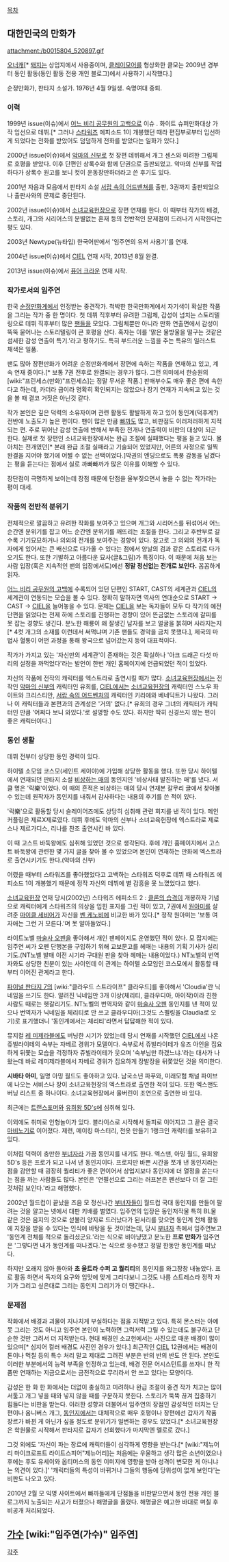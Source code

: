 [[목차]]
== 대한민국의 만화가 ==
attachment:/b0015804_520897.gif

[[오너캐]][* [[돼지]]는 상업지에서 사용중이며, [[클레이모어]]를 형상화한 클모는 2009년 경부터 동인 활동(동인 활동 전용 개인 블로그)에서 사용하기 시작했다.]

순정만화가, 판타지 소설가. 1976년 4월 9일생. 숙명여대 중퇴. 

=== 이력 ===
1999년 issue(이슈)에서 [[어느 비리 공무원의 고백]]으로 이슈 ․ 화이트 슈퍼만화대상 가작 입선으로 데뷔.[* 그러나 [[스타워즈]] 에피소드 1이 개봉했던 때라 편집부로부터 입선하게 되었다는 전화를 받았어도 덤덤하게 전화를 받았다는 일화가 있다.]

2000년 issue(이슈)에서 [[악마의 신부]]로 첫 장편 데뷔해서 개그 센스와 미려한 그림체로 호평을 받았다. 이후 단편인 상록수와 함께 단권으로 출판되었고. 악마의 신부를 작업하다가 상록수 원고를 보니 컷이 운동장만하더라고 쓴 후기도 있다.

2001년 자음과 모음에서 판타지 소설 [[서랍 속의 어드벤쳐]]를 출판, 3권까지 출판되었으나 출판사와의 문제로 중단된다. 
 
2002년 issue(이슈)에서 [[소녀교육헌장]]으로 장편 연재를 한다. 이 때부터 작가의 배경, 스토리, 개그와 시리어스의 분별없는 혼재 등의 전반적인 문제점이 드러나기 시작한다는 평도 있다.

2003년 Newtype(뉴타입) 한국어판에서 '임주연의 유저 사용기'를 연재. 

2004년 issue(이슈)에서 [[CIEL]] 연재 시작, 2013년 8월 완결.

2013년 issue(이슈)에서 [[퓨어 크라운]] 연재 시작.
=== 작가로서의 임주연 ===
한국 [[순정만화]]계에서 인정받는 중견작가. 척박한 한국만화계에서 자기색이 확실한 작품을 그리는 작가 중 한 명이다. 첫 데뷔 직후부터 유려한 그림체, 감성이 넘치는 스토리텔링으로 데뷔 직후부터 많은 [[팬]]들을 모았다. 그림체뿐만 아니라 만화 연출면에서 감성이 뚝뚝 묻어나는 스토리텔링이 큰 호평을 산다. 혹자는 이를 '맑은 물방울을 떨구는 것같은 섬세한 감성 연출이 특기.'라고 평하기도. 특히 부드러운 느낌을 주는 특유의 일러스트 채색은 일품.

팬도 많아 장편만화가 어려운 순정만화계에서 장편에 속하는 작품을 연재하고 있고, 계속 연재 중이다.[* 보통 7권 전후로 완결되는 경우가 많다. 그런 의미에서 한승원의 [wiki:"프린세스(만화)"프린세스]는 정말 무서운 작품.] 판매부수도 매우 좋은 편에 속한다고 하는데, 카더라 급이라 명확히 확인되지는 않았으나 장기 연재가 지속되고 있는 것을 볼 때 결코 거짓은 아닌것 같다.

작가 본인은 깊은 덕력의 소유자이며 관련 활동도 활발하게 하고 있어 동인계(덕후계?) 전반에 노출도가 높은 편이다. 팬이 많은 만큼 [[빠]][[까]]도 많고, 비판점도 이러저러하게 지적되는 편. 주로 뛰어난 감성 연출에 반해서 부족한 전개나 연출력이 비판의 대상이 되곤 한다. 실제로 첫 장편인 소녀교육헌장에서는 완급 조절에 실패했다는 평을 듣고 있다. 몰아치는 전개였던[* 본래 완급 조절 실패라고 기술되어 있었지만, 어른의 사정으로 일찍 완결을 지어야 했기에 어쩔 수 없는 선택이었다.]막권의 엔딩으로도 폭풍 감동을 남겼다는 평을 듣는다는 점에서 실로 까빠빠까가 많은 이유를 이해할 수 있다. 

장단점이 극명하게 보이는데 장점 때문에 단점을 울부짖으면서 놓을 수 없는 작가라는 평이 대세.

=== 작품의 전반적 분위기 ===
전체적으로 깔끔하고 유려한 작화를 보여주고 있으며 개그와 시리어스를 뒤섞어서 어느 순간엔 분위기를 잡고 어느 순간엔 분위기를 깨뜨리는 조절을 한다. 그리고 후반부로 갈수록 기기묘묘하거나 의외의 전개를 보여주는 경향이 있다. 참고로 그 의외의 전개가 독자에게 있어서는 큰 배신으로 다가올 수 있다는 점에서 양날의 검과 같은 스토리로 다가오기도 한다. 또한 기발하고 아름다운 묘사(글&그림)가 특징이다. 이 때문에 처음 보는 사람 입장(혹은 지속적인 팬의 입장에서도)에선 '''정말 정신없는 전개로 보인다.''' 꼼꼼하게 읽자.

[[어느 비리 공무원의 고백]]에 수록되어 있던 단편인 START, CAST의 세계관과 [[CIEL]]의 세계관이 연동되는 모습을 볼 수 있다. 정확히 말하자면 역사의 연대순으로 START → CAST → [[CIEL]]을 늘어놓을 수 있다. 문제는 [[CIEL]]을 보는 독자들이 모두 다 작가의 예전 단편을 읽었다는 전제 하에 스토리를 진행하는 경향이 있어 뜬금없는 스토리에 갈피를 못 잡는 경향도 생긴다. 분노한 해룡이 왜 잘생긴 남자를 보고 얼굴을 붉히며 사라지는지[* 4컷 개그의 소재를 이런데서 써먹냐며 기존 팬들도 경악을 금치 못했다.], 제국의 마법사 혈통이 어떤 과정을 통해 왕국으로 넘어갔는지 등이 대표적이다.

작가가 가지고 있는 '자신만의 세계관'이 존재하는 것은 확실하나 '아크 드래곤 다섯 마리의 설정을 까먹었다'라는 발언이 한번 개인 홈페이지에 언급되었던 적이 있었다.

자신의 작품에 전작의 캐릭터를 엑스트라로 출연시킬 때가 많다. [[소녀교육헌장]]에서는 전작인 [[악마의 신부]]의 캐릭터인 유희를, [[CIEL]]에서는 [[소녀교육헌장]]의 캐릭터인 스노우 화이트와 크리스티안, [[서랍 속의 어드벤처]]의 캐릭터인 키리에와 베네딕트가 나왔다. 그러나 이 캐릭터들과 본편과의 관계성은 '거의' 없다.[* 유희의 경우 그녀의 캐릭터가 캐릭터인 만큼 '어쩌다 보니 와있다.'로 설명할 수도 있다. 하지만 딱히 신경쓰지 않는 편이 좋은 캐릭터이다.]

=== 동인 생활 ===
데뷔 전부터 상당한 동인 경력이 있다. 

하이텔 소모임 코스모(세인트 세이야)에 가입해 상당한 활동을 했다. 또한 당시 하이텔에서 연재되던 판타지 소설 [[비상하는 매]]의 동인지인 '비상사태 발진하는 매'를 냈다. 서클 명은 '락樂'이었다. 이 때의 흔적은 비상하는 매의 당시 연재본 갈무리 글에서 찾아볼 수 있는데 원작자가 동인지를 내줘서 감사하다는 내용의 후기를 쓴 적이 있다.

'락樂'으로 활동할 당시 슬레이어즈에도 상당히 심취해 관련 회지를 낸 적이 있다. 메인 커플링은 제르X제로였다. 데뷔 후에도 악마의 신부나 소녀교육헌장에 엑스트라로 제로스나 제르가디스, 리나를 찬조 출연시킨 바 있다.  

이 때 고스트 바둑왕에도 심취해 있었던 것으로 생각된다. 후에 개인 홈페이지에서 고스트 바둑왕에 관련한 몇 가지 글을 찾아 볼 수 있었으며 본인이 연재하는 만화에 엑스트라로 출연시키기도 한다.(악마의 신부)

어렸을 때부터 스타워즈를 좋아했었다고 고백하는 스타워즈 덕후로 데뷔 때 스타워즈 에피소드 1이 개봉했기 때문에 정작 자신의 데뷔에 별 감흥을 못 느꼈었다고 했다.

[[소녀교육헌장]] 연재 당시(2002년) 스타워즈 에피소드 2 : [[클론의 습격]]이 개봉하자 기념으로 캐릭터에게 스타워즈의 의상을 입힌 표지를 그린 적이 있고, 7권에서 [[원아미]]를 살려준 [[마이클 세비어]]가 자신을 [[벤 케노비]]에 비교한 바가 있다.[* 정작 원아미는 '보통 여자애는 그런 거 모른다.'며 못 알아들었다.]

라이트노벨 [[마술사 오펜]]을 좋아해서 개인 팬페이지도 운영했던 적이 있다. 모 잡지에는 임주연 씨가 오펜 단행본을 구입하기 위해 교보문고를 헤매는 내용의 기획 기사가 실리기도.(NT노벨 발매 이전 시기라 구대원 판을 찾아 헤매는 내용이었다.)
NT노벨의 번역자와도 상당한 친분이 있는 사이인데 이 관계는 하이텔 소모임인 코스모에서 활동할 때부터 이어진 관계라고 한다. 

[[파이널 판타지 7]]의 [wiki:"클라우드 스트라이프" 클라우드]를 좋아해서 'Cloudia'란 닉네임을 쓰기도 한다. 알려진 닉네임만 3개 이상(체리티, 클라우디아, 아이작)이라 친한 사람도 때로는 헷갈리기도. NT노벨의 번역자와 같이 [[마술사 오펜]] 동인지를 낸 적이 있으나 번역자가 닉네임을 체리티로 안 쓰고 클라우디아(그것도 스펠링을 Claudia로 오기)로 표기했더니 '동인계에서는 체리티'라면서 답답해한 적이 있다.

뮤지컬 [[레 미제라블]]에도 버닝한 시기가 있었는데 당시 연재를 시작했던 [[CIEL]]에서 나온 쥬빌라이테의 숙부는 자베르 경위가 모델이다. 숙부로서 쥬빌라이테가 유즈 아인을 집요하게 뒤쫓는 모습을 걱정하자 쥬빌라이테가 웃으며 '숙부님만 하겠느냐.'라는 대사가 나왔는데 바로 레미제라블에서 자베르 경위가 집요하게 장발장을 뒤쫓았던 것을 의미한다.

'''시바타 아미''', 일명 아밍 월드도 좋아하고 있다. 남국소년 파푸와, 미래모험 채널 파이브에 나오는 서비스나 장이 소녀교육헌장의 엑스트라로 출연한 적이 있다. 또한 엑스맨도 버닝 리스트 중 하나이다. 소녀교육헌장에서 울버린이 조연으로 출연한 바 있다.

최근에는 [[트랜스포머]]와 [[유희왕 5D's]]에 심취해 있다. 

이외에도 취미로 인형놀이가 있다. 블라이스로 시작해서 돌피로 이어지고 그 끝은 결국 [[마비노기]]로 이어졌다. 제련, 메이킹 마스터리, 천옷 만들기 1랭크인 캐릭터를 보유하고 있다. 

이처럼 덕력이 충만한 [[부녀자]]라 가끔 동인지를 내기도 한다. 엑스맨, 아밍 월드, 유희왕 5D's 등은 프로가 되고 나서 낸 동인지이다. 프로지만 바쁜 시간을 쪼개 낸 동인지라는 점을 감안할 때 굉장히 퀄리티가 좋은 편이어서 상업지보다 동인지에 더 열정을 쏟는다는 점을 까는 사람들도 많다. 본인은 '연필선으로 그리는 러프본은 펜선보다 더 잘 그린 것처럼 보인다.'라고 해명했다.

2002년 월드컵이 끝났을 즈음 모 정신나간 [[부녀자]]들이 월드컵 국대 동인지를 만들어 팔려는 것을 알고는 넷에서 대판 키배를 벌였다. 임주연의 입장은 동인저작물 특히 BL물 같은 것은 음지의 것으로 섣불리 양지로 드러났다가 된서리를 맞으면 동인계 전체 활동에 지장을 받을 수 있다는 인식에 바탕을 둔 것이었는데, 당시 [[부녀자]] 측에서 임주연보고 '동인계 전체를 적으로 돌리셨군요.'라는 식으로 비아냥댔고 분노한 '''프로 만화가''' 임주연은 '그렇다면 내가 동인계를 떠나겠다.'는 식으로 응수했고 정말 한동안 동인계를 떠났다.

하지만 오래지 않아 돌아와 '''초 울트라 수퍼 고 퀄리티'''의 동인지를 와그장창 내놓았다. 프로 활동 하면서 독자의 요구와 입맛에 맞게 그리다보니 그것도 나름 스트레스라 정작 자기가 그리고 싶은대로 그리는 동인지 그리기가 더 땡긴다나..

=== 문제점 ===
작화에서 배경과 괴물이 지나치게 부실하다는 점을 지적받고 있다. 특히 몬스터는 아예 못 그리는 것도 아니고 임주연 본인이 노력하면 그럭저럭 그릴 수 있는데도 불구하고 단순한 것만 그려서 더 지적받는다. 현대 배경인 소교헌에서는 사진으로 때운 배경이 많이 있으며[* 심지어 컬러 배경도 사진인 경우가 있다.] 최근작인 [[CIEL]] 12권에서는 배경이 톤이나 먹칠 등의 특수 처리 말고 제대로 그려진 부분은 반의 반의 반도 안 된다. 본인도 이러한 부분에서의 능력 부족을 인정하고 있는데, 배경 전문 어시스턴트를 쓰자니 한 작품만 연재하는 지금으로서는 금전적으로 무리라서 안 쓰고 있다는 모양이다.

감성은 한 화 한 화에서는 더없이 충실하고 미려하나 완급 조절이 중견 작가 치고는 많이 서툴고 개그 넣을 때와 넣지 않을 때를 구분하지 못한다. 스토리가 뚝뚝 끊겨 집중하기 힘들다는 비판을 받는다. 이러한 성향과 더불어서 임주연의 장점인 감성적인 터치는 단편이나 옴니버스 개그, [[동인지]]에서는 대체적으로 매우 호평이나 장편에선 갑자기 작품 장르가 바뀐 게 아닌가 싶을 정도로 분위기가 일변하는 경우도 있었다.[* 소녀교육헌장은 학원물로 시작해서 판타지로 갑자기 선회했다가 마지막엔 멜로로 갔다.]

그것 외에도 '자신이 파는 장르에 캐릭터들이 심각하게 영향을 받는다.[* [wiki:"제뉴어리 마이크로프트 라이트스피어"제뉴어리]는 처음에는 우울하고 생각 많은 소년이였으나 후에는 후도 유세이와 옵티머스의 동인 이미지에 영향을 받아 성격이 변모한 게 아니냐는 의견이 있다.]' '캐릭터들의 특성이 바뀌거나 그들의 행동에 당위성이 없게 보인다'는 비판도 나오고 있다.

2010년 2월 모 익명 사이트에서 빠까들에게 단점들을 비판받으면서 동인 전용 개인 블로그까지 노출되는 사고가 터졌으나 해명글을 올렸다. 해명글은 예고한 바대로 며칠 후 비공개 처리되었다.

== [[가수]] [wiki:"임주연(가수)" 임주연] ==

[[각주]]
